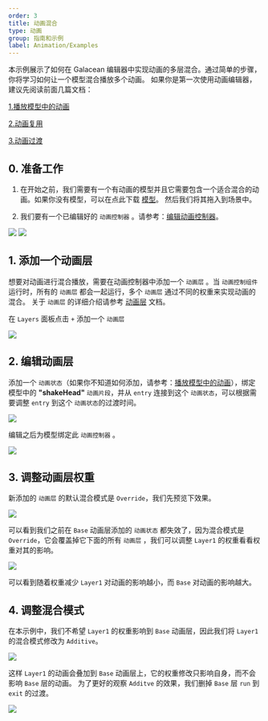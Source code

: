 ```yaml
---
order: 3
title: 动画混合
type: 动画
group: 指南和示例
label: Animation/Examples
---
```


本示例展示了如何在 Galacean 编辑器中实现动画的多层混合。通过简单的步骤，你将学习如何让一个模型混合播放多个动画。
如果你是第一次使用动画编辑器，建议先阅读前面几篇文档：

[1.播放模型中的动画](/docs/animation/examples/playAnimation/)

[2.动画复用](/docs/animation/examples/reuseAnimation/)

[3.动画过渡](/docs/animation/examples/crossFade/)

## 0. 准备工作

1. 在开始之前，我们需要有一个有动画的模型并且它需要包含一个适合混合的动画。如果你没有模型，可以在点此下载 [模型](https://mdn.alipayobjects.com/oasis_be/afts/file/A*N99IQYh_g5YAAAAAAAAAAAAADkp5AQ/player.glb)。
然后我们将其拖入到场景中。

2. 我们要有一个已编辑好的 `动画控制器` 。请参考：[编辑动画控制器](/docs/animation/examples/crossFade/#3-编辑动画控制器)。

<Image src="https://mdn.alipayobjects.com/huamei_3zduhr/afts/img/A*dsGnQ4JIC7MAAAAAAAAAAAAADsJ_AQ/original" />

<Image src="https://mdn.alipayobjects.com/huamei_3zduhr/afts/img/A*1x7zS7WqTasAAAAAAAAAAAAADsJ_AQ/original" />

## 1. 添加一个动画层

想要对动画进行混合播放，需要在动画控制器中添加一个 `动画层` 。当 `动画控制组件` 运行时，所有的 `动画层` 都会一起运行，多个 `动画层` 通过不同的权重来实现动画的混合。
关于 `动画层` 的详细介绍请参考 [动画层](/docs/animation/layer) 文档。

在 `Layers` 面板点击 `+` 添加一个 `动画层`

<Image src="https://mdn.alipayobjects.com/huamei_3zduhr/afts/img/A*GWQ4Tr2rhY4AAAAAAAAAAAAADsJ_AQ/original" />


## 2. 编辑动画层
添加一个 `动画状态`（如果你不知道如何添加，请参考：[播放模型中的动画](/docs/animation/examples/playAnimation/)），绑定模型中的 **"shakeHead"** `动画片段`，并从 `entry` 连接到这个 `动画状态`，可以根据需要调整 `entry` 到这个 `动画状态`的过渡时间。

<Image src="https://mdn.alipayobjects.com/huamei_3zduhr/afts/img/A*sdC9TbG6-VgAAAAAAAAAAAAADsJ_AQ/original" />

编辑之后为模型绑定此 `动画控制器` 。

<Image src="https://mdn.alipayobjects.com/huamei_3zduhr/afts/img/A*mUWWRqdmjAAAAAAAAAAAAAAADsJ_AQ/original" />


## 3. 调整动画层权重

新添加的 `动画层` 的默认混合模式是 `Override`，我们先预览下效果。

<Image src="https://mdn.alipayobjects.com/huamei_3zduhr/afts/img/A*37UZRpesQywAAAAAAAAAAAAADsJ_AQ/original" />

可以看到我们之前在 `Base` 动画层添加的 `动画状态` 都失效了，因为混合模式是 `Override`，它会覆盖掉它下面的所有 `动画层` ，我们可以调整 `Layer1` 的权重看看权重对其的影响。

<Image src="https://mdn.alipayobjects.com/huamei_3zduhr/afts/img/A*fI18TKITqSUAAAAAAAAAAAAADsJ_AQ/original" />

可以看到随着权重减少 `Layer1` 对动画的影响越小，而 `Base` 对动画的影响越大。

## 4. 调整混合模式

在本示例中，我们不希望 `Layer1` 的权重影响到 `Base` 动画层，因此我们将 `Layer1` 的混合模式修改为 `Additive`。

<Image src="https://mdn.alipayobjects.com/huamei_3zduhr/afts/img/A*Tt8sQKnTDq4AAAAAAAAAAAAADsJ_AQ/original" />

这样 `Layer1` 的动画会叠加到 `Base` 动画层上，它的权重修改只影响自身，而不会影响 `Base` 层的动画。
为了更好的观察 `Additve` 的效果，我们删掉 `Base` 层 `run` 到 `exit` 的过渡。

<Image src="https://mdn.alipayobjects.com/huamei_3zduhr/afts/img/A*oZY8RaivVWMAAAAAAAAAAAAADsJ_AQ/original" />

